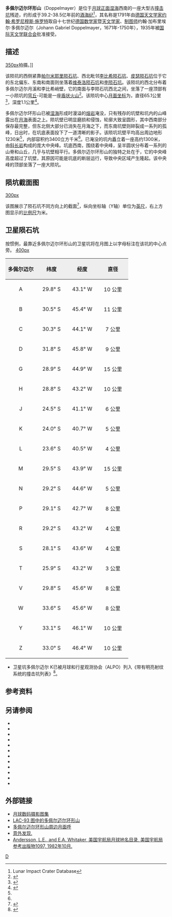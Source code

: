 {{lunar crater data|
 image=Doppelmayer crater 4143 h1.jpg|
 caption=[[月球轨道器4号|月球轨道器4号]]拍摄的图像|
 latitude=28.48|
 N_or_S=S|
 longitude=41.51|
 E_or_W=W|
 diameter=65.1公里|
 depth=1.1公里|
 colong=41|
 eponym=约翰·加·多佩尔迈尔}}
'''多佩尔迈尔环形山'''（Doppelmayer）是位于[[月球正面|月球正面]][[湿海|湿海]]西南的一座大型古[[撞击坑|撞击坑]]残迹，约形成于39.2-38.5亿年前的[[酒海纪|酒海纪]]<ref name=LICD>Lunar Impact Crater Database</ref>，其名称是1791年由[[德国|德国]][[天文学家|天文学家]][[约翰·希罗尼穆斯·施罗特|约翰·希罗尼穆斯·施罗特]]取自十七世纪[[德国|德国]][[数学家|数学家]]暨[[天文学家|天文学家]]、[[地图学|制图师]]约翰·加布里埃尔·多佩尔迈尔（Johann Gabriel Doppelmayer，1671年-1750年），1935年被[[国际天文学联合会|国际天文学联合会]]批准接受。

==描述== 
[[image:Doppelmayer_-_LROC_-_WAC.JPG|350px]]拍摄。]]

该陨坑的西侧紧靠[[帕尔米耶里陨石坑|帕尔米耶里陨石坑]]、西北毗邻[[李比希陨石坑|李比希陨石坑]]、[[皮瑟陨石坑|皮瑟陨石坑]]位于它的东北偏东、东南和南面则坐落着[[维泰洛陨石坑|维泰洛陨石坑]]和[[李陨石坑|李陨石坑]]。该陨坑的西北分布着多佩尔迈尔月溪和李比希峭壁，它的南面与李陨石坑西北之间，坐落了一座顶部有一小陨坑的[[月丘|穹丘]]-可能是一座[[盾状火山|盾状火山]]<ref>{{Cite web |url=http://planetarynames.wr.usgs.gov/images/Lunar/lac_93_lo.pdf |title=Crater Doppelmayer on LAC-93 map. |accessdate=2016-10-18 |archive-date=2013-02-20 |archive-url=https://web.archive.org/web/20130220194241/http://planetarynames.wr.usgs.gov/images/Lunar/lac_93_lo.pdf |dead-url=no }}</ref>。该陨坑中心[[月面坐标|月面坐标]]为{{Coord|28.48|S|41.51|W|globe:Moon|nogoogle=1|noosm=1}}，直径65.1公里<ref name="IAU">{{Cite web |url=http://planetarynames.wr.usgs.gov/Feature/1579 |title=Directory of the International Astronomical Union |accessdate=2016-10-18 |archive-date=2015-12-10 |archive-url=https://web.archive.org/web/20151210032149/http://planetarynames.wr.usgs.gov/Feature/1579 |dead-url=no }}</ref>，深度1.1公里<ref>{{Cite web |url=http://fisherka.csolutionshosting.net/astronote/plan/craterdepth/html/CraterDepthFeatureNameWestfall.html |title=John E. Westfall's Atlas of the Lunar Terminator, Cambridge Univ. Press (2000) |accessdate=2016-10-18 |archive-date=2014-12-18 |archive-url=https://archive.today/20141218234310/http://fisherka.csolutionshosting.net/astronote/plan/craterdepth/html/CraterDepthFeatureNameWestfall.html |dead-url=yes }}</ref>。

多佩尔迈尔环形山已被[[湿海|湿海]]形成时漫溢的[[熔岩|熔岩]]淹没，只有残存的坑壁和坑内的山峰露出在[[月海|月海]]表面之上。陨坑壁已明显磨损和侵蚀，轮廓大致呈圆形，其中西南部分保存最完整，但东北侧大部分已消失在月海之下，而东南坑壁则碎裂成一系列的孤峰，日出时，在坑底表面投下了一道清晰的影子。该陨坑坑壁平均高出周边地形1230米<ref name="LICD"/>，内部容积约3400立方千米<ref name="LICD"/>。已淹没的坑内矗立着一座高约1300米，由[[斜长岩|斜长岩]]构成的庞大中央峰。坑底西南，围绕着中央峰，呈半圆状分布着一系列的山脊和山丘，几乎与坑壁相平行。多佩尔迈尔环形山的独特之处在于，它的中央峰高度超过了坑壁，其原因可能是坑底的断层运行，导致中央区域产生隆起。该中央峰的顶部坐落了一座大陨坑。

==陨坑截面图==
[[image:Doppelmayer_crater_cross_section.jpg|300px]]

该图展示了陨石坑不同方向上的截面<ref>{{Cite web |url=http://ntrs.nasa.gov/archive/nasa/casi.ntrs.nasa.gov/19660012493_1966012493.pdf |title=Catalogue of lunar craters cross sections I Craters with peaks by Gerald S. Hawkins, William H. Zack and Stephen M. Saslow |accessdate=2016-10-18 |archive-date=2013-11-05 |archive-url=https://web.archive.org/web/20131105120354/http://ntrs.nasa.gov/archive/nasa/casi.ntrs.nasa.gov/19660012493_1966012493.pdf |dead-url=no }}</ref>，纵向坐标轴（Y轴）单位为[[英尺|英尺]]，右上方图显示的[[比例尺|比例尺]]为米。

==卫星陨石坑==
按惯例，最靠近多佩尔迈尔环形山的卫星坑将在月图上以字母标注在该坑的中心点旁。
[[image:Dopplelmayer_sattelite_craters_map.jpg|400px]]

{| class="wikitable"
!width="25%" style="background:#eeeeee;" |多佩尔迈尔
!width="25%" style="background:#eeeeee;" |纬度
!width="25%" style="background:#eeeeee;" |经度
!width="25%" style="background:#eeeeee;" |直径
|-
|align="center"|A
|align="center"|29.8° S
|align="center"|43.1° W
|align="center"|10 公里
|-
|align="center"|B
|align="center"|30.5° S
|align="center"|45.4° W
|align="center"|11 公里
|-
|align="center"|C
|align="center"|30.3° S
|align="center"|44.1° W
|align="center"|7 公里
|-
|align="center"|D
|align="center"|31.8° S
|align="center"|45.8° W
|align="center"|9 公里
|-
|align="center"|G
|align="center"|28.9° S
|align="center"|44.9° W
|align="center"|15 公里
|-
|align="center"|H
|align="center"|28.8° S
|align="center"|43.2° W
|align="center"|10 公里
|-
|align="center"|J
|align="center"|24.5° S
|align="center"|41.1° W
|align="center"|6 公里
|-
|align="center"|K
|align="center"|24.0° S
|align="center"|40.7° W
|align="center"|5 公里
|-
|align="center"|L
|align="center"|23.6° S
|align="center"|40.5° W
|align="center"|4 公里
|-
|align="center"|M
|align="center"|29.5° S
|align="center"|43.9° W
|align="center"|15 公里
|-
|align="center"|N
|align="center"|29.2° S
|align="center"|44.6° W
|align="center"|5 公里
|-
|align="center"|P
|align="center"|29.1° S
|align="center"|42.7° W
|align="center"|8 公里
|-
|align="center"|R
|align="center"|29.2° S
|align="center"|43.2° W
|align="center"|4 公里
|-
|align="center"|S
|align="center"|28.1° S
|align="center"|43.6° W
|align="center"|4 公里
|-
|align="center"|T
|align="center"|25.9° S
|align="center"|43.2° W
|align="center"|3 公里
|-
|align="center"|V
|align="center"|29.8° S
|align="center"|45.6° W
|align="center"|8 公里
|-
|align="center"|W
|align="center"|33.6° S
|align="center"|45.6° W
|align="center"|8 公里
|-
|align="center"|Y
|align="center"|33.1° S
|align="center"|46.1° W
|align="center"|10 公里
|-
|align="center"|Z
|align="center"|33.0° S
|align="center"|46.4° W
|align="center"|10 公里
|}{{clear}}
* 卫星坑多佩尔迈尔 K已被月球和行星观测协会（ALPO）列入《带有明亮射纹系统的撞击坑列表》<ref>{{Cite web |url=http://www.zone-vx.com/alpo-rays-table.pdf |title=List of craters with bright rays system of lunar and planetary astronomy Association(ALPO) |access-date=2016-10-18 |archive-date=2016-03-04 |archive-url=https://web.archive.org/web/20160304213831/http://www.zone-vx.com/alpo-rays-table.pdf |dead-url=no }}</ref>。

==参考资料==
{{Reflist}}

==另请参阅==
* {{cite book
  | last1 = Andersson
  | first1 = L. E.
  | last2 = Whitaker
  | first2 = E. A.
  | authorlink2 = Ewen Whitaker
  | date = 1982
  | title = [[NASA|NASA]] Catalogue of Lunar Nomenclature
  | publisher = NASA RP-1097
  | ref = harv
  }}
* {{cite web
  | last = Blue
  | first = Jennifer
  | date = July 25, 2007
  | title = Gazetteer of Planetary Nomenclature
  | publisher = [[United_States_Geological_Survey|USGS]]
  | url = http://planetarynames.wr.usgs.gov/
  | accessdate = 2007-08-05
  | ref = harv
  | archive-date = 2018-12-25
  | archive-url = https://web.archive.org/web/20181225170157/https://planetarynames.wr.usgs.gov/
  | dead-url = no
  }}
* {{cite book
  | last1 = Bussey
  | first1 = B.
  | authorlink1 = Ben Bussey
  | last2 = Spudis
  | first2 = P.
  | authorlink2 = Paul Spudis
  | date = 2004
  | title = The Clementine Atlas of the Moon
  | publisher = Cambridge University Press
  | location = New York
  | isbn = 978-0-521-81528-4
  | ref = harv
  }}
* {{cite book
  | last1 = Cocks
  | first1 = Elijah E.
  | last2 = Cocks
  | first2 = Josiah C.
  | date = 1995
  | title = Who's Who on the Moon: A Biographical Dictionary of Lunar Nomenclature
  | url = https://archive.org/details/isbn_9780936389271
  | publisher = Tudor Publishers
  | isbn = 978-0-936389-27-1
  | ref = harv
  }}
* {{cite web
  | last = McDowell
  | first = Jonathan
  | date = July 15, 2007
  | url = http://host.planet4589.org/astro/lunar/
  | title = Lunar Nomenclature
  | publisher = Jonathan's Space Report
  | accessdate = 2007-10-24
  | ref = harv
  | archive-date = 2018-12-25
  | archive-url = https://web.archive.org/web/20181225170156/http://host.planet4589.org/astro/lunar/
  | dead-url = no
  }}
* {{cite journal| last1 = Menzel| first1 = D. H.| last2 = Minnaert| first2 = M.| last3 = Levin| first3 = B.| last4 = Dollfus| first4 = A.| last5 = Bell| first5 = B.| title = Report on Lunar Nomenclature by the Working Group of Commission 17 of the IAU| doi = 10.1007/BF00171763| journal = Space Science Reviews| volume = 12| issue = 2| pages = 136–186| date = 1971| bibcode = 1971SSRv...12..136M| ref = harv}}
* {{cite book
  | first = Patrick
  | last = Moore
  | authorlink = Patrick Moore
  | date = 2001
  | title = On the Moon
  | url = https://archive.org/details/patrickmooreonmo00patr
  | publisher = Sterling Publishing Co.
  | isbn = 978-0-304-35469-6
  | ref = harv
  }}
* {{cite book
  | first = Fred W.
  | last = Price
  | date = 1988
  | title = The Moon Observer's Handbook
  | publisher = Cambridge University Press
  | isbn = 978-0-521-33500-3
  | ref = harv
  }}
* {{cite book
  | last = Rükl
  | first = Antonín
  | authorlink = Antonín Rükl
  | date = 1990
  | title = Atlas of the Moon
  | publisher = Kalmbach Books
  | isbn = 978-0-913135-17-4
  | ref = harv
  }}
* {{cite book
  | last = Webb
  | first = Rev. T. W.
  | authorlink = Thomas William Webb
  | date = 1962
  | title = Celestial Objects for Common Telescopes
  | url = https://archive.org/details/celestialobjects00webb
  | edition = 6th revised
  | publisher = Dover
  | isbn = 978-0-486-20917-3
  | ref = harv
  }}
* {{cite book
  | first = Ewen A.
  | last = Whitaker
  | authorlink = Ewen Whitaker
  | date = 1999
  | title = Mapping and Naming the Moon
  | publisher = Cambridge University Press
  | isbn = 978-0-521-62248-6
  | ref = harv
  }}
* {{cite book
  | first = Peter T.
  | last = Wlasuk
  | date = 2000
  | title = Observing the Moon
  | publisher = Springer
  | isbn = 978-1-85233-193-1
  | ref = harv
 }}

==外部链接==
*[http://www.lpi.usra.edu/resources/lunar_orbiter/bin/srch_nam.shtml?Doppelmayer%7C0 月球数码摄影图集]{{Wayback|url=http://www.lpi.usra.edu/resources/lunar_orbiter/bin/srch_nam.shtml?Doppelmayer%7C0 |date=20160304074332 }}
*[http://www.lpi.usra.edu/resources/mapcatalog/LAC/lac93/ LAC-93 图中的多佩尔迈尔环形山]{{Wayback|url=http://www.lpi.usra.edu/resources/mapcatalog/LAC/lac93/ |date=20160905061431 }}
*[http://www.lpi.usra.edu/resources/mapcatalog/usgs/I495/ 多佩尔迈尔环形山周边月面呼]{{Wayback|url=http://www.lpi.usra.edu/resources/mapcatalog/usgs/I495/ |date=20160905061416 }}
*[https://web.archive.org/web/20160107100514/http://www.lpod.org/archive/LPOD-2005-03-23.htm 意外发现.]
*[http://planet4589.org/astro/lunar/RP-1097.pdf Andersson, L.E., and E.A. Whitaker, 美国宇航局月球地名目录, 美国宇航局参考出版物1097, 1982年10月.]{{Wayback|url=http://planet4589.org/astro/lunar/RP-1097.pdf |date=20141006125838 }}

[[Category:月球环形山|D]]
{{月球環形山 (C-F)}}